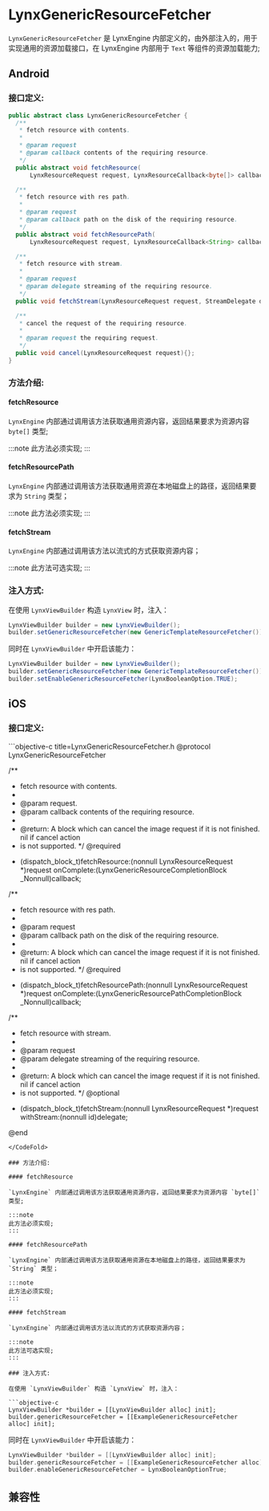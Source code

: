 
# LynxGenericResourceFetcher

`LynxGenericResourceFetcher` 是 LynxEngine 内部定义的，由外部注入的，用于实现通用的资源加载接口，在 LynxEngine 内部用于 `Text` 等组件的资源加载能力;

## Android

### 接口定义:

<CodeFold toggle>

```java title=LynxGenericResourceFetcher.java
public abstract class LynxGenericResourceFetcher {
  /**
   * fetch resource with contents.
   *
   * @param request
   * @param callback contents of the requiring resource.
   */
  public abstract void fetchResource(
      LynxResourceRequest request, LynxResourceCallback<byte[]> callback);

  /**
   * fetch resource with res path.
   *
   * @param request
   * @param callback path on the disk of the requiring resource.
   */
  public abstract void fetchResourcePath(
      LynxResourceRequest request, LynxResourceCallback<String> callback);

  /**
   * fetch resource with stream.
   *
   * @param request
   * @param delegate streaming of the requiring resource.
   */
  public void fetchStream(LynxResourceRequest request, StreamDelegate delegate){};

  /**
   * cancel the request of the requiring resource.
   *
   * @param request the requiring request.
   */
  public void cancel(LynxResourceRequest request){};
}
```
</CodeFold>

### 方法介绍:

#### fetchResource

`LynxEngine` 内部通过调用该方法获取通用资源内容，返回结果要求为资源内容 `byte[]` 类型;

:::note
此方法必须实现;
:::

#### fetchResourcePath

`LynxEngine` 内部通过调用该方法获取通用资源在本地磁盘上的路径，返回结果要求为 `String` 类型；

:::note
此方法必须实现;
:::

#### fetchStream

`LynxEngine` 内部通过调用该方法以流式的方式获取资源内容；

:::note
此方法可选实现;
:::

### 注入方式:

在使用 `LynxViewBuilder` 构造 `LynxView` 时，注入：

```java
LynxViewBuilder builder = new LynxViewBuilder();
builder.setGenericResourceFetcher(new GenericTemplateResourceFetcher());
```

同时在 `LynxViewBuilder` 中开启该能力：

```java
LynxViewBuilder builder = new LynxViewBuilder();
builder.setGenericResourceFetcher(new GenericTemplateResourceFetcher());
builder.setEnableGenericResourceFetcher(LynxBooleanOption.TRUE);
```

## iOS

### 接口定义:

<CodeFold toggle>
```objective-c title=LynxGenericResourceFetcher.h
@protocol LynxGenericResourceFetcher <NSObject>

/**
 * fetch resource with contents.
 *
 * @param request.
 * @param callback contents of the requiring resource.
 *
 * @return: A block which can cancel the image request if it is not finished. nil if cancel action
 * is not supported.
 */
@required
- (dispatch_block_t)fetchResource:(nonnull LynxResourceRequest *)request
                       onComplete:(LynxGenericResourceCompletionBlock _Nonnull)callback;

/**
 * fetch resource with res path.
 *
 * @param request
 * @param callback path on the disk of the requiring resource.
 *
 * @return: A block which can cancel the image request if it is not finished. nil if cancel action
 * is not supported.
 */
@required
- (dispatch_block_t)fetchResourcePath:(nonnull LynxResourceRequest *)request
                           onComplete:(LynxGenericResourcePathCompletionBlock _Nonnull)callback;

/**
 * fetch resource with stream.
 *
 * @param request
 * @param delegate streaming of the requiring resource.
 *
 * @return: A block which can cancel the image request if it is not finished. nil if cancel action
 * is not supported.
 */
@optional
- (dispatch_block_t)fetchStream:(nonnull LynxResourceRequest *)request
                     withStream:(nonnull id<LynxResourceStreamLoadDelegate>)delegate;

@end
```
</CodeFold>

### 方法介绍:

#### fetchResource

`LynxEngine` 内部通过调用该方法获取通用资源内容，返回结果要求为资源内容 `byte[]` 类型;

:::note
此方法必须实现;
:::

#### fetchResourcePath

`LynxEngine` 内部通过调用该方法获取通用资源在本地磁盘上的路径，返回结果要求为 `String` 类型；

:::note
此方法必须实现;
:::

#### fetchStream

`LynxEngine` 内部通过调用该方法以流式的方式获取资源内容；

:::note
此方法可选实现;
:::

### 注入方式:

在使用 `LynxViewBuilder` 构造 `LynxView` 时，注入：

```objective-c
LynxViewBuilder *builder = [[LynxViewBuilder alloc] init];
builder.genericResourceFetcher = [[ExampleGenericResourceFetcher alloc] init];
```

同时在 `LynxViewBuilder` 中开启该能力：

```objective-c
LynxViewBuilder *builder = [[LynxViewBuilder alloc] init];
builder.genericResourceFetcher = [[ExampleGenericResourceFetcher alloc] init];
builder.enableGenericResourceFetcher = LynxBooleanOptionTrue;
```

## 兼容性


<LegacyCompatTable metadata="lynx-native-api/lynx-view/add-lynx-view-client" />
